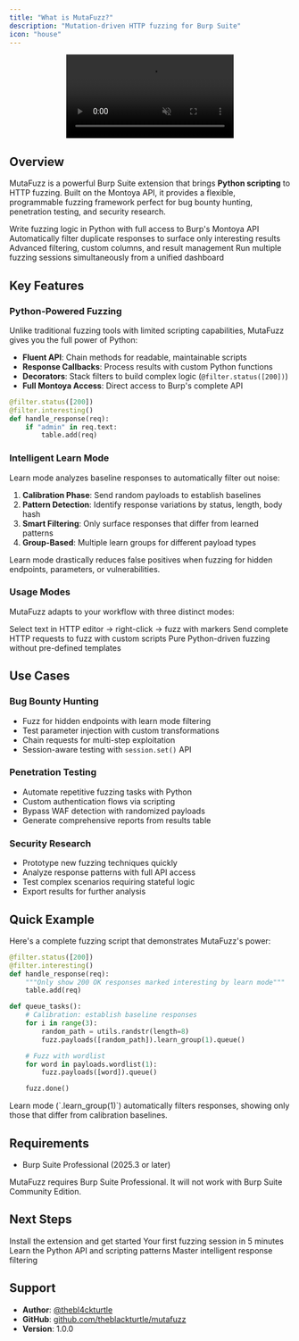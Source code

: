 ```yaml
---
title: "What is MutaFuzz?"
description: "Mutation-driven HTTP fuzzing for Burp Suite"
icon: "house"
---
```


<div align="center">
  <video
    autoPlay
    muted
    loop
    playsInline
    className="w-full max-w-4xl aspect-video rounded-xl"
    src="/videos/Simple-Fuzzing-compressed.mp4"
  >
    Your browser does not support the video tag.
  </video>
</div>

## Overview

MutaFuzz is a powerful Burp Suite extension that brings **Python scripting** to HTTP fuzzing. Built on the Montoya API, it provides a flexible, programmable fuzzing framework perfect for bug bounty hunting, penetration testing, and security research.

<CardGroup cols={2}>
  <Card title="Python Scripting" icon="code">
    Write fuzzing logic in Python with full access to Burp's Montoya API
  </Card>
  <Card title="Learn Mode" icon="brain">
    Automatically filter duplicate responses to surface only interesting results
  </Card>
  <Card title="Request Table" icon="table">
    Advanced filtering, custom columns, and result management
  </Card>
  <Card title="Multi-Instance" icon="grid-2">
    Run multiple fuzzing sessions simultaneously from a unified dashboard
  </Card>
</CardGroup>

## Key Features

### Python-Powered Fuzzing

Unlike traditional fuzzing tools with limited scripting capabilities, MutaFuzz gives you the full power of Python:

- **Fluent API**: Chain methods for readable, maintainable scripts
- **Response Callbacks**: Process results with custom Python functions
- **Decorators**: Stack filters to build complex logic (`@filter.status([200])`)
- **Full Montoya Access**: Direct access to Burp's complete API

```python
@filter.status([200])
@filter.interesting()
def handle_response(req):
    if "admin" in req.text:
        table.add(req)
```

### Intelligent Learn Mode

Learn mode analyzes baseline responses to automatically filter out noise:

1. **Calibration Phase**: Send random payloads to establish baselines
2. **Pattern Detection**: Identify response variations by status, length, body hash
3. **Smart Filtering**: Only surface responses that differ from learned patterns
4. **Group-Based**: Multiple learn groups for different payload types

<Tip>
  Learn mode drastically reduces false positives when fuzzing for hidden
  endpoints, parameters, or vulnerabilities.
</Tip>

### Usage Modes

MutaFuzz adapts to your workflow with three distinct modes:

<CardGroup cols={3}>
  <Card title="Selection Mode" icon="i-cursor">
    Select text in HTTP editor → right-click → fuzz with markers
  </Card>
  <Card title="Request Mode" icon="file-lines">
    Send complete HTTP requests to fuzz with custom scripts
  </Card>
  <Card title="Empty Mode" icon="square">
    Pure Python-driven fuzzing without pre-defined templates
  </Card>
</CardGroup>

## Use Cases

### Bug Bounty Hunting

- Fuzz for hidden endpoints with learn mode filtering
- Test parameter injection with custom transformations
- Chain requests for multi-step exploitation
- Session-aware testing with `session.set()` API

### Penetration Testing

- Automate repetitive fuzzing tasks with Python
- Custom authentication flows via scripting
- Bypass WAF detection with randomized payloads
- Generate comprehensive reports from results table

### Security Research

- Prototype new fuzzing techniques quickly
- Analyze response patterns with full API access
- Test complex scenarios requiring stateful logic
- Export results for further analysis

## Quick Example

Here's a complete fuzzing script that demonstrates MutaFuzz's power:

```python
@filter.status([200])
@filter.interesting()
def handle_response(req):
    """Only show 200 OK responses marked interesting by learn mode"""
    table.add(req)

def queue_tasks():
    # Calibration: establish baseline responses
    for i in range(3):
        random_path = utils.randstr(length=8)
        fuzz.payloads([random_path]).learn_group(1).queue()

    # Fuzz with wordlist
    for word in payloads.wordlist(1):
        fuzz.payloads([word]).queue()

    fuzz.done()
```

<Note>
  Learn mode (`.learn_group(1)`) automatically filters responses, showing only
  those that differ from calibration baselines.
</Note>

## Requirements

- Burp Suite Professional (2025.3 or later)

<Warning>
  MutaFuzz requires Burp Suite Professional. It will not work with Burp Suite
  Community Edition.
</Warning>

## Next Steps

<CardGroup cols={2}>
  <Card title="Installation" icon="download" href="/installation">
    Install the extension and get started
  </Card>
  <Card title="Quick Start" icon="play" href="/quickstart">
    Your first fuzzing session in 5 minutes
  </Card>
  <Card title="Python Scripting" icon="code" href="/scripting">
    Learn the Python API and scripting patterns
  </Card>
  <Card title="Learn Mode" icon="brain" href="/scripting/learn-mode">
    Master intelligent response filtering
  </Card>
</CardGroup>

## Support

- **Author**: [@thebl4ckturtle](https://x.com/thebl4ckturtle)
- **GitHub**: [github.com/theblackturtle/mutafuzz](https://github.com/theblackturtle/mutafuzz)
- **Version**: 1.0.0

